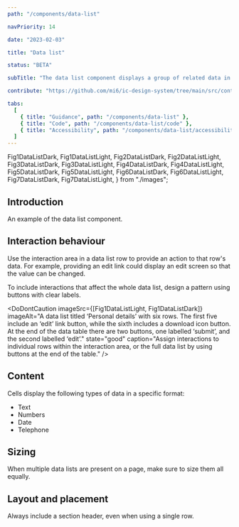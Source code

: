 ```yaml
---
path: "/components/data-list"

navPriority: 14

date: "2023-02-03"

title: "Data list"

status: "BETA"

subTitle: "The data list component displays a group of related data in a consistent and easy to consume way."

contribute: "https://github.com/mi6/ic-design-system/tree/main/src/content/structured/components/data-list"

tabs:
  [
    { title: "Guidance", path: "/components/data-list" },
    { title: "Code", path: "/components/data-list/code" },
    { title: "Accessibility", path: "/components/data-list/accessibility" },
  ]
---
```


  Fig1DataListDark,
  Fig1DataListLight,
  Fig2DataListDark,
  Fig2DataListLight,
  Fig3DataListDark,
  Fig3DataListLight,
  Fig4DataListDark,
  Fig4DataListLight,
  Fig5DataListDark,
  Fig5DataListLight,
  Fig6DataListDark,
  Fig6DataListLight,
  Fig7DataListDark,
  Fig7DataListLight,
} from "./images";

## Introduction

An example of the data list component.

<ComponentPreview>
  <IcDataList heading="Order details">
    <IcDataRow label="Drink" value="Espresso" />
    <IcDataRow label="Order name" value="Michael" />
    <IcDataRow label="Price" value="£2.80" />
  </IcDataList>
</ComponentPreview>

## Interaction behaviour

Use the interaction area in a data list row to provide an action to that row's data. For example, providing an edit link could display an edit screen so that the value can be changed.

To include interactions that affect the whole data list, design a pattern using buttons with clear labels.

<DoDontCaution
  imageSrc={[Fig1DataListLight, Fig1DataListDark]}
  imageAlt="A data list titled ‘Personal details’ with six rows. The first five include an ‘edit’ link button, while the sixth includes a download icon button. At the end of the data table there are two buttons, one labelled ‘submit’, and the second labelled ‘edit’."
  state="good"
  caption="Assign interactions to individual rows within the interaction area, or the full data list by using buttons at the end of the table."
/>

## Content

Cells display the following types of data in a specific format:

- Text
- Numbers
- Date
- Telephone

<DoubleDoDontCaution>
  <DoDontCaution
    imageSrc={[Fig2DataListLight, Fig2DataListDark]}
    imageAlt="A data list titled ‘details’ with four rows. The first row has a text entry in a text format, the second has a number in a number format, the third has a date in the correct date format, and the fourth has a telephone in the correct telephone format."
    state="good"
    caption="Make sure the data in the cell displays in its correct format."
  />
  <DoDontCaution
    imageSrc={[Fig3DataListLight, Fig3DataListDark]}
    imageAlt="A data list titled ‘details’ with four rows. All four rows are displayed in normal text formatting even though they display a date, number and telephone."
    state="bad"
    caption="Don’t pass non-text data in a text format."
  />
</DoubleDoDontCaution>

## Sizing

When multiple data lists are present on a page, make sure to size them all equally.

<DoubleDoDontCaution>
  <DoDontCaution
    imageSrc={[Fig4DataListLight, Fig4DataListDark]}
    imageAlt="An image of two data lists. The top component, labelled ‘personal details’ is the same width as the bottom one, labelled ‘order details’."
    state="good"
    caption="Set the width of all data lists on a page to the same size."
  />
  <DoDontCaution
    imageSrc={[Fig5DataListLight, Fig5DataListDark]}
    imageAlt="An image of two data lists. The top component, labelled ‘personal details’ is wider than the bottom one, labelled ‘order details’."
    state="bad"
    caption="Don’t set different widths for different data lists."
  />
</DoubleDoDontCaution>

## Layout and placement

Always include a section header, even when using a single row.

<DoubleDoDontCaution>
  <DoDontCaution
    imageSrc={[Fig6DataListLight, Fig6DataListDark]}
    imageAlt="An image of a data list titled ‘Payment details’ with three rows."
    state="good"
    caption="Make sure that a data list always has a section header."
  />
  <DoDontCaution
    imageSrc={[Fig7DataListLight, Fig7DataListDark]}
    imageAlt="An image of a data list with three rows, but no title."
    state="bad"
    caption="Don’t omit section headers from data lists."
  />
</DoubleDoDontCaution>
